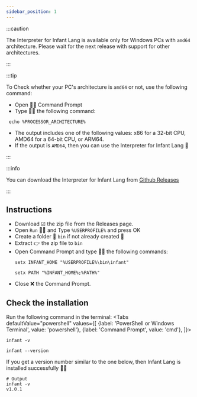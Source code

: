 ```yaml
---
sidebar_position: 1
---
```



:::caution

The Interpreter for Infant Lang is available only for Windows PCs with `amd64` architecture. Please wait for the next release with support for other architectures.

:::

:::tip

To Check whether your PC's architecture is `amd64` or not, use the following command:
- Open 🧚‍♂️ Command Prompt
- Type 👩‍💻 the following command:
```shell
 echo %PROCESSOR_ARCHITECTURE%
```
- The output includes one of the following values: x86 for a 32-bit CPU, AMD64 for a 64-bit CPU, or ARM64.
- If the output is `AMD64`, then you can use the Interpreter for Infant Lang 🥳

:::

:::info

You can download the Interpreter for Infant Lang from [Github Releases](https://github.com/infant-lang/interpreter/releases)

:::

## Instructions

- Download ☑ the zip file from the Releases page.
- Open `Run` 🏃‍♀️ and Type `%USERPROFILE%` and press OK
- Create a folder 📂 `bin` if not already created 👶
- Extract 👉 the zip file to `bin`
- Open Command Prompt and type 👩‍💻 the following commands:
    ```shell
    setx INFANT_HOME "%USERPROFILE%\bin\infant"
    ```
    ```shell
    setx PATH "%INFANT_HOME%;%PATH%"
    ```
- Close ❌ the Command Prompt.

## Check the installation

Run the following command in the terminal:
<Tabs
    defaultValue="powershell"
    values={[
        {label: 'PowerShell or Windows Terminal', value: 'powershell'},
        {label: 'Command Prompt', value: 'cmd'},
    ]}>
<TabItem value="powershell">

    infant -v

</TabItem>
<TabItem value="cmd">

    infant --version

</TabItem>
</Tabs>

If you get a version number similar to the one below, then Infant Lang is installed successfully 🎉🥳

```shell
# Output
infant -v
v1.0.1
```

